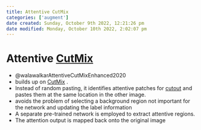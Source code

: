 ```yaml
---
title: Attentive CutMix
categories: ['augment']
date created: Sunday, October 9th 2022, 12:21:26 pm
date modified: Monday, October 10th 2022, 2:02:07 pm
---
```


# Attentive [CutMix](CutMix.qmd)
- @walawalkarAttentiveCutMixEnhanced2020
- builds up on [CutMix](CutMix.qmd) .
- Instead of random pasting, it identifies attentive patches for [cutout](cutout.qmd) and pastes them at the same location in the other image.
- avoids the problem of selecting a background region not important for the network and updating the label information
- A separate pre-trained network is employed to extract attentive regions.
- The attention output is mapped back onto the original image



